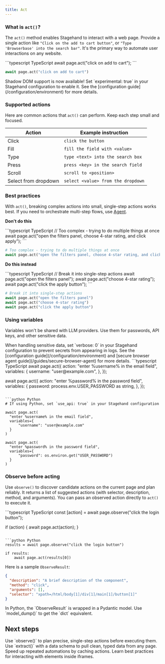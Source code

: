 ```yaml
---
title: Act
---
```


### What is `act()`?
The `act()` method enables Stagehand to interact with a web page. Provide a single action like `"Click on the add to cart button"`, or `"Type 'Browserbase' into the search bar"`. It's the primary way to automate user interactions on any website.

<CodeGroup>
```typescript TypeScript
await page.act("click on add to cart");
```

```python Python
await page.act("click on add to cart")
```
</CodeGroup>

<Note>
Shadow DOM support is now available! Set `experimental: true` in your Stagehand configuration to enable it. See the [configuration guide](/configuration/environment) for more details.
</Note>

### Supported actions

Here are common actions that `act()` can perform. Keep each step small and focused.

<table style={{ width: '100%' }}>
  <thead>
    <tr>
      <th style={{ textAlign: 'left' }}>Action</th>
      <th style={{ textAlign: 'left' }}>Example instruction</th>
    </tr>
  </thead>
  <tbody>
    <tr>
      <td>Click</td>
      <td><code>click the button</code></td>
    </tr>
    <tr>
      <td>Fill</td>
      <td><code>fill the field with &lt;value&gt;</code></td>
    </tr>
    <tr>
      <td>Type</td>
      <td><code>type &lt;text&gt; into the search box</code></td>
    </tr>
    <tr>
      <td>Press</td>
      <td><code>press &lt;key&gt; in the search field</code></td>
    </tr>
    <tr>
      <td>Scroll</td>
      <td><code>scroll to &lt;position&gt;</code></td>
    </tr>
    <tr>
      <td>Select from dropdown</td>
      <td><code>select &lt;value&gt; from the dropdown</code></td>
    </tr>
  </tbody>
  </table>

### Best practices

With `act()`, breaking complex actions into small, single-step actions works best. If you need to orchestrate multi-step flows, use [Agent](/fundamentals/agent/overview).

**Don't do this**

<CodeGroup>
```typescript TypeScript
// Too complex - trying to do multiple things at once
await page.act("open the filters panel, choose 4-star rating, and click apply");
```

```python Python
# Too complex - trying to do multiple things at once
await page.act("open the filters panel, choose 4-star rating, and click apply")
```
</CodeGroup>

**Do this instead**

<CodeGroup>
```typescript TypeScript
// Break it into single-step actions
await page.act("open the filters panel");
await page.act("choose 4-star rating");
await page.act("click the apply button");
```

```python Python
# Break it into single-step actions
await page.act("open the filters panel")
await page.act("choose 4-star rating")
await page.act("click the apply button")
```
</CodeGroup>

### Using variables

Variables won't be shared with LLM providers. Use them for passwords, API keys, and other sensitive data.

<Warning>
When handling sensitive data, set `verbose: 0` in your Stagehand configuration to prevent secrets from appearing in logs. See the [configuration guide](/configuration/environment) and [secure browser agent guide](/guides/secure-browser-agent) for more details.
</Warning>

<CodeGroup>
```typescript TypeScript
await page.act({
  action: "enter %username% in the email field",
  variables: {
    username: "user@example.com",
  },
});

await page.act({
  action: "enter %password% in the password field",
  variables: {
    password: process.env.USER_PASSWORD as string,
  },
});
```

```python Python
# If using Python, set `use_api: true` in your Stagehand configuration

await page.act(
  "enter %username% in the email field",
  variables={
      "username": "user@example.com"
  }
)

await page.act(
  "enter %password% in the password field",
  variables={
      "password": os.environ.get("USER_PASSWORD")
  }
)
```
</CodeGroup>

### Observe before acting

Use `observe()` to discover candidate actions on the current page and plan reliably. It returns a list of suggested actions (with selector, description, method, and arguments). You can pass an observed action directly to `act()` to execute it.

<CodeGroup>
```typescript TypeScript
const [action] = await page.observe("click the login button");

if (action) {
  await page.act(action);
}
```

```python Python
results = await page.observe("click the login button")

if results:
    await page.act(results[0])
```
</CodeGroup>

Here is a sample `ObserveResult`:

```json
{
  "description": "A brief description of the component",
  "method": "click",
  "arguments": [],
  "selector": "xpath=/html/body[1]/div[1]/main[1]/button[1]"
}
```

<Note>
In Python, the `ObserveResult` is wrapped in a Pydantic model. Use `model_dump()` to get the `dict` equivalent.
</Note>

## Next steps

<CardGroup cols={2}>
   <Card title="Analyze pages with observe()" icon="magnifying-glass" iconType="sharp-solid" href="/fundamentals/observe/overview">
    Use `observe()` to plan precise, single-step actions before executing them.
  </Card>

  <Card title="Extract data with extract()" icon="table" iconType="sharp-solid" href="/fundamentals/extract/overview">
    Use `extract()` with a data schema to pull clean, typed data from any page.
  </Card>

  <Card title="Caching actions" icon="bolt" iconType="sharp-solid" href="/guides/caching-actions">
    Speed up repeated automations by caching actions.
  </Card>

  <Card title="Working with iframes" icon="frame" iconType="sharp-solid" href="/guides/working-with-iframes">
    Learn best practices for interacting with elements inside iframes.
  </Card>
</CardGroup>
